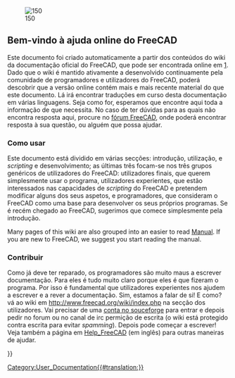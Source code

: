 <languages/>
{{Docnav
|
|[[About_FreeCAD/pt|Acerca do FreeCAD]]
}}

[[Image:Crystal_Clear_app_tutorials.png|right|150]]

<span id="Welcome_to_the_FreeCAD_on-line_help"></span>
== Bem-vindo à ajuda online do FreeCAD ==


Este documento foi criado automaticamente a partir dos conteúdos do wiki da documentação oficial do FreeCAD, que pode ser encontrada online em [http://www.freecad.org/wiki/index.php?title=Main_Page]. Dado que o wiki é mantido ativamente a desenvolvido continuamente pela comunidade de programadores e utilizadores do FreeCAD, poderá descobrir que a versão online contém mais e mais recente material do que este documento. Lá irá encontrar traduções em curso desta documentação em várias linguagens. Seja como for, esperamos que encontre aqui toda a informação de que necessita. No caso de ter dúvidas para as quais não encontra resposta aqui, procure no [http://forum.freecad.org/index.php fórum FreeCAD], onde poderá encontrar resposta à sua questão, ou alguém que possa ajudar.

<span id="How_to_use"></span>
=== Como usar ===

<div class="mw-translate-fuzzy">
Este documento está dividido em várias secções: introdução, utilização, e ''scripting'' e desenvolvimento; as últimas três focam-se nos três grupos genéricos de utilizadores do FreeCAD: utilizadores finais, que querem simplesmente usar o programa, utilizadores experientes, que estão interessados nas capacidades de ''scripting'' do FreeCAD e pretendem modificar alguns dos seus aspetos, e programadores, que consideram o FreeCAD como uma base para desenvolver os seus próprios programas. Se é recém chegado ao FreeCAD, sugerimos que comece simplesmente pela introdução.
</div>

<div lang="en" dir="ltr" class="mw-content-ltr">
Many pages of this wiki are also grouped into an easier to read [[Manual|Manual]]. If you are new to FreeCAD, we suggest you start reading the manual.
</div>

<span id="Contribute"></span>
=== Contribuir ===

Como já deve ter reparado, os programadores são muito maus a escrever documentação. Para eles é tudo muito claro porque eles é que fizeram o programa. Por isso é fundamental que utilizadores experientes nos ajudem a escrever e a rever a documentação. Sim, estamos a falar de si! E como? vá ao wiki em http://www.freecad.org/wiki/index.php na secção dos utilizadores. Vai precisar de uma [http://sourceforge.net/ conta no souceforge] para entrar e depois pedir no forum ou no canal de irc permição de escrita (o wiki está protegido contra escrita para evitar ''spamming''). Depois pode começar a escrever! Veja também a página em [[Help_FreeCAD]] (em inglês) para outras maneiras de ajudar.

{{docnav/pt|About_FreeCAD/pt|Acerca do FreeCAD}}

{{Userdocnavi{{#translation:}}}}
[[Category:User_Documentation{{#translation:}}]]